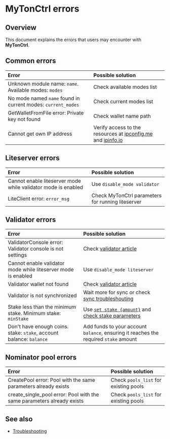 
# MyTonCtrl errors

## Overview

This document explains the errors that users may encounter with **MyTonCtrl**.

## Common errors

| Error | Possible solution |
|:---------------------------------------------------------------------------|:----------------------------------------------------------------------|
| Unknown module name: `name`. Available modes: `modes` | Check available modes list |
| No mode named `name` found in current modes: `current_modes` | Check current modes list |
| GetWalletFromFile error: Private key not found | Check wallet name path |
| Cannot get own IP address | Verify access to the resources at [ipconfig.me](https://ifconfig.me/ip) and [ipinfo.io](https://ipinfo.io/ip) |

## Liteserver errors

| Error | Possible solution |
|:---------------------------------------------------------------------------|:----------------------------------------------------------------------|
| Cannot enable liteserver mode while validator mode is enabled | Use `disable_mode validator` |
| LiteClient error: `error_msg` | Check MyTonCtrl parameters for running liteserver |

## Validator errors

| Error | Possible solution |
|:---------------------------------------------------------------------------|:---------------------------------------------------------------------------------------------------------|
| ValidatorConsole error: Validator console is not settings | Check [validator article](/v3/guidelines/nodes/nodes-troubleshooting#validator-console-is-not-settings) |
| Cannot enable validator mode while liteserver mode is enabled | Use `disable_mode liteserver` |
| Validator wallet not found | Check [validator article](/v3/guidelines/nodes/running-nodes/validator-node#view-the-list-of-wallets) |
| Validator is not synchronized | Wait more for sync or check [sync troubleshouting](/v3/guidelines/nodes/nodes-troubleshooting#about-no-progress-in-node-synchronization-within-3-hours) |
| Stake less than the minimum stake. Minimum stake: `minStake` | Use [`set stake {amount}`](/v3/guidelines/nodes/running-nodes/validator-node#your-validator-is-now-ready) and [check stake parameters](/v3/documentation/network/configs/blockchain-configs#param-17) |
| Don't have enough coins. stake: `stake`, account balance: `balance` | Add funds to your account `balance`, ensuring it reaches the required `stake` amount |

## Nominator pool errors

| Error | Possible solution |
|:---------------------------------------------------------------------------|:----------------------------------------------------------------------|
| CreatePool error: Pool with the same parameters already exists | Check `pools_list` for existing pools |
| create_single_pool error: Pool with the same parameters already exists | Check `pools_list` for existing pools |

## See also

* [Troubleshooting](/v3/guidelines/nodes/nodes-troubleshooting)
<Feedback />


